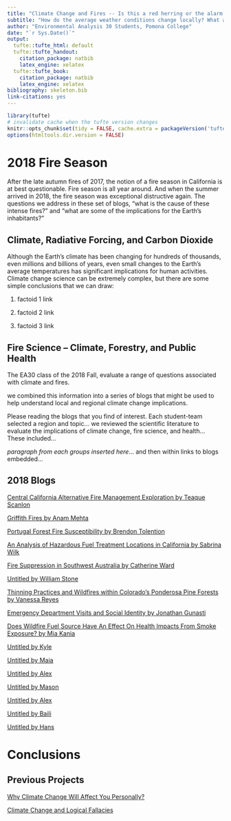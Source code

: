```yaml
---
title: "Climate Change and Fires -- Is this a red herring or the alarm alarmists have been warning about?"
subtitle: "How do the average weather conditions change locally? What are the implications of climate change?"
author: "Environmental Analysis 30 Students, Pomona College"
date: "`r Sys.Date()`"
output:
  tufte::tufte_html: default
  tufte::tufte_handout:
    citation_package: natbib
    latex_engine: xelatex
  tufte::tufte_book:
    citation_package: natbib
    latex_engine: xelatex
bibliography: skeleton.bib
link-citations: yes
---
```


```r
library(tufte)
# invalidate cache when the tufte version changes
knitr::opts_chunk$set(tidy = FALSE, cache.extra = packageVersion('tufte'))
options(htmltools.dir.version = FALSE)
```
# 2018 Fire Season

After the late autumn fires of 2017, the notion of a fire season in California is at best questionable. Fire season is all year around. And when the summer arrived in 2018, the fire season was exceptional distructive again. The questions we address in these set of blogs, "what is the cause of these intense fires?" and "what are some of the implications for the Earth's inhabitants?"


## Climate, Radiative Forcing, and Carbon Dioxide

Although the Earth's climate has been changing for hundreds of thousands, even millions and billions of years, even small changes to the Earth's average temperatures has significant implications for human activities. Climate change science can be extremely complex, but there are some simple conclusions that we can draw: 

1) factoid 1 link

2) factoid 2 link

3) factoid 3 link


## Fire Science -- Climate, Forestry, and Public Health

The EA30 class of the 2018 Fall, evaluate a range of questions associated with climate and fires.


we combined this information into a series of blogs that might be used to help understand local and regional climate change implications. 

Please reading the blogs that you find of interest. Each student-team selected a region and topic...
we reviewed the scientific literature to evaluate the implications of climate change, fire science, and health...
These included...

*paragraph from each groups inserted here*... and then within links to blogs embedded...




## 2018 Blogs

[Central California Alternative Fire Management Exploration by Teaque Scanlon](F2018_Blogs/Scanlon.html)

[Griffith Fires by Anam Mehta](F2018_Blogs/Mehta.html)

[Portugal Forest Fire Susceptibility by Brendon Tolention](F2018_Blogs/Tolentino.html)

[An Analysis of Hazardous Fuel Treatment Locations in California by Sabrina Wilk](F2018_Blogs/Wilk.html)

[Fire Suppression in Southwest Australia by Catherine Ward](F2018_Blogs/Ward.html)

[Untitled by William Stone](F2018_Blogs/Stone.html)

[Thinning Practices and Wildfires within Colorado's Ponderosa Pine Forests by Vanessa Reyes](F2018_Blogs/Reyes.html)

[Emergency Department Visits and Social Identity by Jonathan Gunasti](F2018_Blogs/Gunasti.html)

[Does Wildfire Fuel Source Have An Effect On Health Impacts From Smoke Exposure? by Mia Kania](F2018_Blogs/Kania.html)

[Untitled by Kyle](F2018_Blogs/Lenhart-Wees.html)

[Untitled by Maia](F2018_Blogs/Pauley.html)

[Untitled by Alex](F2018_Blogs/Dykens-Hodapp.html)

[Untitled by Mason](F2018_Blogs/Asoto.html)

[Untitled by Alex](F2018_Blogs/Das.html)

[Untitled by Baili](F2018_Blogs/Zhong.html)

[Untitled by Hans](F2018_Blogs/Zhou.html)


# Conclusions



## Previous Projects

[Why Climate Change Will Affect You Personally?](Index_2017F.html)

[Climate Change and Logical Fallacies](Index_2017S.html)
